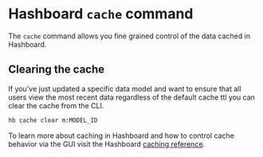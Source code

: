 
# Hashboard `cache` command

The `cache` command allows you fine grained control of the data cached in Hashboard.

## Clearing the cache

If you've just updated a specific data model and want to ensure that all users view the most recent data regardless of the default cache ttl you can clear the cache from the CLI.

```bash copy
hb cache clear m:MODEL_ID
```

To learn more about caching in Hashboard and how to control cache behavior via the GUI visit the Hashboard [caching reference](/docs/data-modeling/caching).
